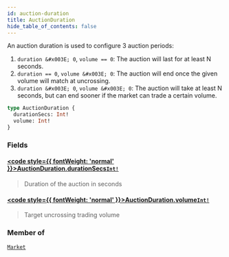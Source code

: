 ```yaml
---
id: auction-duration
title: AuctionDuration
hide_table_of_contents: false
---
```








An auction duration is used to configure 3 auction periods:
1. `duration &#x003E; 0`, `volume == 0`:
The auction will last for at least N seconds.
2. `duration == 0`, `volume &#x003E; 0`:
The auction will end once the given volume will match at uncrossing.
3. `duration &#x003E; 0`, `volume &#x003E; 0`:
The auction will take at least N seconds, but can end sooner if the market can trade a certain volume.

```graphql
type AuctionDuration {
  durationSecs: Int!
  volume: Int!
}
```


### Fields

#### [<code style={{ fontWeight: 'normal' }}>AuctionDuration.<b>durationSecs</b></code>](#)<Bullet />[`Int!`](/docs/testnet/graphql/scalars/int) <Badge class="secondary" text="non-null"/> <Badge class="secondary" text="scalar"/>
> Duration of the auction in seconds
> 

#### [<code style={{ fontWeight: 'normal' }}>AuctionDuration.<b>volume</b></code>](#)<Bullet />[`Int!`](/docs/testnet/graphql/scalars/int) <Badge class="secondary" text="non-null"/> <Badge class="secondary" text="scalar"/>
> Target uncrossing trading volume
> 



### Member of

[`Market`](/docs/testnet/graphql/objects/market)  <Badge class="secondary" text="object"/>



